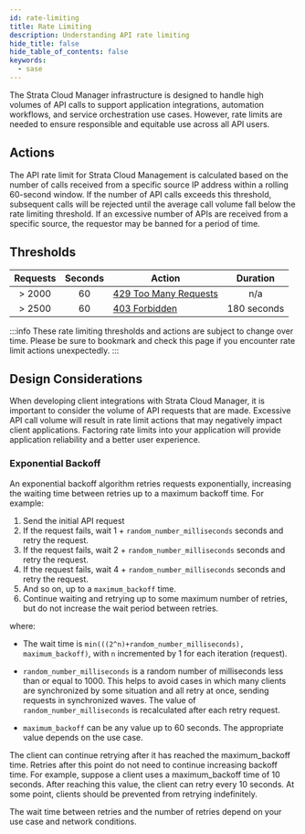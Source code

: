 ```yaml
---
id: rate-limiting
title: Rate Limiting
description: Understanding API rate limiting
hide_title: false
hide_table_of_contents: false
keywords:
  - sase
---
```


The Strata Cloud Manager infrastructure is designed to handle high volumes of API calls to support application integrations, 
automation workflows, and service orchestration use cases.  However, rate limits are needed to ensure responsible and equitable 
use across all API users.

## Actions
The API rate limit for Strata Cloud Management is calculated based on the number of calls received from a specific source 
IP address within a rolling 60-second window.  If the number of API calls exceeds this threshold, subsequent calls will be rejected 
until the average call volume fall below the rate limiting threshold.  If an excessive number of APIs are received from a specific 
source, the requestor may be banned for a period of time.

## Thresholds
| Requests | Seconds | Action | Duration |
| :---: | :---: | --- | :---: |
| > 2000 | 60 | [429 Too Many Requests](https://developer.mozilla.org/en-US/docs/Web/HTTP/Status/429) | n/a |
| > 2500 | 60 | [403 Forbidden](https://developer.mozilla.org/en-US/docs/Web/HTTP/Status/403) | 180 seconds |

:::info
These rate limiting thresholds and actions are subject to change over time.  Please be sure to bookmark and check this page if you 
encounter rate limit actions unexpectedly.
:::

## Design Considerations
When developing client integrations with Strata Cloud Manager, it is important to consider the volume of API requests that are 
made.  Excessive API call volume will result in rate limit actions that may negatively impact client applications.  Factoring rate 
limits into your application will provide application reliability and a better user experience.

### Exponential Backoff
An exponential backoff algorithm retries requests exponentially, increasing the waiting time between retries up to a maximum backoff time. For example:

1. Send the initial API request
2. If the request fails, wait 1 + `random_number_milliseconds` seconds and retry the request.
3. If the request fails, wait 2 + `random_number_milliseconds` seconds and retry the request.
4. If the request fails, wait 4 + `random_number_milliseconds` seconds and retry the request.
5. And so on, up to a `maximum_backoff` time.
6. Continue waiting and retrying up to some maximum number of retries, but do not increase the wait period between retries.

where:

* The wait time is `min(((2^n)+random_number_milliseconds), maximum_backoff)`, with `n` incremented by 1 for each iteration (request).

* `random_number_milliseconds` is a random number of milliseconds less than or equal to 1000. This helps to avoid cases in which many 
clients are synchronized by some situation and all retry at once, sending requests in synchronized waves. The value of 
`random_number_milliseconds` is recalculated after each retry request.

* `maximum_backoff` can be any value up to 60 seconds. The appropriate value depends on the use case.

The client can continue retrying after it has reached the maximum_backoff time. Retries after this point do not need to continue increasing 
backoff time. For example, suppose a client uses a maximum_backoff time of 10 seconds. After reaching this value, the client can retry 
every 10 seconds. At some point, clients should be prevented from retrying indefinitely.

The wait time between retries and the number of retries depend on your use case and network conditions.


